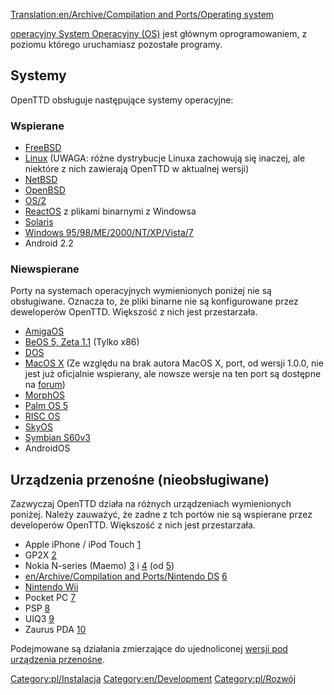 [[Translation:en/Archive/Compilation and Ports/Operating system]]

[https://www.wikipedia.org/wiki/pl:system operacyjny System Operacyjny (OS)] jest głównym oprogramowaniem, z poziomu którego uruchamiasz pozostałe programy.

== Systemy ==
OpenTTD obsługuje następujące systemy operacyjne:

=== Wspierane ===
* [http://www.freshports.org/games/openttd/ FreeBSD]
* [http://www.openttd.org Linux] (UWAGA: różne dystrybucje Linuxa zachowują się inaczej, ale niektóre z nich zawierają OpenTTD w aktualnej wersji)
* [http://riksun.riken.go.jp/pub/pub/NetBSD/NetBSD-current/pkgsrc/games/openttd/ NetBSD]
* [http://www.openbsd.org/cgi-bin/cvsweb/ports/games/openttd/ OpenBSD]
* [http://www.openttd.org OS/2]
* [http://reactosde.re.funpic.de/catappdetail.php?cat=Games&appnr=146 ReactOS] z plikami binarnymi z Windowsa
* [http://www.softagalleria.net/openttd-solaris.php Solaris]
* [http://www.openttd.org Windows 95/98/ME/2000/NT/XP/Vista/7]
* Android 2.2


=== Niewspierane ===
Porty na systemach operacyjnych wymienionych poniżej nie są obsługiwane. Oznacza to, że pliki binarne nie są konfigurowane przez deweloperów OpenTTD. Większość z nich jest przestarzała.

* [http://www.os4depot.net/index.php?function=showfile&file=game/strategy/openttd.lha AmigaOS]
* [http://bebits.com/app/3810 BeOS 5, Zeta 1.1] (Tylko x86) 
* [[en/Archive/Compilation and Ports/OpenTTD DOS|DOS]]
* [http://www.openttd.org MacOS X] (Ze względu na brak autora MacOS X, port, od wersji 1.0.0, nie jest już oficjalnie wspierany, ale nowsze wersje na ten port są dostępne na [http://www.tt-forums.net forum])
* [http://www.openttd.org MorphOS]
* [http://www.esoftinteractive.com/openttd.html Palm OS 5]
* [http://www.riscos.info/index.php/OpenTTD RISC OS] 
* [http://www.tt-forums.net/viewtopic.php?t=8107 SkyOS]
* [http://www.tt-forums.net/viewtopic.php?f=33&t=35942&st=0&sk=t&sd=a Symbian S60v3]
* AndroidOS
== Urządzenia przenośne (nieobsługiwane) ==
Zazwyczaj OpenTTD działa na różnych urządzeniach wymienionych poniżej. Należy zauważyć, że zadne z tch portów nie są wspierane przez developerów OpenTTD. Większość z nich jest przestarzała.

* Apple iPhone / iPod Touch [http://www.zodttd.com/wiki/index.php/OpenTTD.app]
* GP2X [http://wiki.gp2x.org/wiki/OpenTTD]
* Nokia N-series (Maemo) [http://myy.haaga-helia.fi/~a0702483/maemo/] i [http://www.tt-forums.net/viewtopic.php?f=33&t=36042] (od [http://openttd.toimii.net/maemo/])
* [[en/Archive/Compilation and Ports/Nintendo DS]] [http://www.tt-forums.net/viewtopic.php?f=33&t=35306]
* [[en/Archive/Compilation and Ports/Wii|Nintendo Wii]]
* Pocket PC [http://www.esoftinteractive.com/openttd.html]
* PSP [http://openttd.pc-workshop.da.ru/]
* UIQ3 [http://my-symbian.com/forum/viewtopic.php?t=30981]
* Zaurus PDA [http://zsi2.stonekeep.com/index.php?v=d&a=2127]

Podejmowane są działania zmierzające do ujednoliconej [[pl/Archive/Compilation and Ports/Wersja urządzenia przenośnego|wersji pod urządzenia przenośne]].

[[Category:pl/Instalacja]] [[Category:en/Development]] [[Category:pl/Rozwój]]